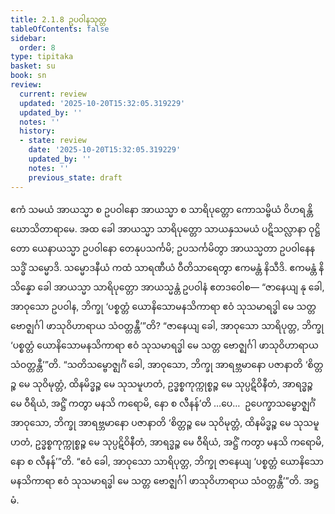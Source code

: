 ```yaml
---
title: 2.1.8 ဥပဝါနသုတ္တ
tableOfContents: false
sidebar:
  order: 8
type: tipitaka
basket: su
book: sn
review:
  current: review
  updated: '2025-10-20T15:32:05.319229'
  updated_by: ''
  notes: ''
  history:
  - state: review
    date: '2025-10-20T15:32:05.319229'
    updated_by: ''
    notes: ''
    previous_state: draft
---
```



<DynamicBreadcrumb />


<ReviewStatus review={frontmatter.review} showDetails={true} />

<HypothesisAnnotation frontmatter={frontmatter} />

<Division number="189" book="sn" e="ch" v="18" p="307">

<Paragraph number="412" book="sn">
ဧကံ သမယံ အာယသ္မာ စ ဥပဝါနော အာယသ္မာ စ သာရိပုတ္တော ကောသမ္ဗိယံ ဝိဟရန္တိ ဃောသိတာရာမေ. အထ ခေါ အာယသ္မာ သာရိပုတ္တော သာယနှသမယံ ပဋိသလ္လာနာ ဝုဋ္ဌိတော ယေနာယသ္မာ ဥပဝါနော တေနုပသင်္ကမိ; ဥပသင်္ကမိတွာ အာယသ္မတာ ဥပဝါနေန သဒ္ဓိံ သမ္မောဒိ. သမ္မောဒနီယံ ကထံ သာရဏီယံ ဝီတိသာရေတွာ ဧကမန္တံ နိသီဒိ. ဧကမန္တံ နိသိန္နော ခေါ အာယသ္မာ သာရိပုတ္တော အာယသ္မန္တံ ဥပဝါနံ ဧတဒဝေါစ—
</Paragraph>

<Paragraph number="413" book="sn">
“ဇာနေယျ နု ခေါ, အာဝုသော ဥပဝါန, ဘိက္ခု ‘ပစ္စတ္တံ ယောနိသောမနသိကာရာ ဧဝံ သုသမာရဒ္ဓါ မေ သတ္တ ဗောဇ္ဈင်္ဂါ ဖာသုဝိဟာရာယ သံဝတ္တန္တီ’”တိ? “ဇာနေယျ ခေါ, အာဝုသော သာရိပုတ္တ, ဘိက္ခု ‘ပစ္စတ္တံ ယောနိသောမနသိကာရာ ဧဝံ သုသမာရဒ္ဓါ မေ သတ္တ ဗောဇ္ဈင်္ဂါ ဖာသုဝိဟာရာယ သံဝတ္တန္တီ’”တိ.
</Paragraph>

<Paragraph number="414" book="sn">
“သတိသမ္ဗောဇ္ဈင်္ဂံ ခေါ, အာဝုသော, ဘိက္ခု အာရဗ္ဘမာနော ပဇာနာတိ ‘စိတ္တဉ္စ မေ သုဝိမုတ္တံ, ထိနမိဒ္ဓဉ္စ မေ သုသမူဟတံ, ဥဒ္ဓစ္စကုက္ကုစ္စဉ္စ မေ သုပ္ပဋိဝိနီတံ, အာရဒ္ဓဉ္စ မေ ဝီရိယံ, အဋ္ဌိံ ကတွာ မနသိ ကရောမိ, နော စ လီနန်’တိ …ပေ…  ဥပေက္ခာသမ္ဗောဇ္ဈင်္ဂံ အာဝုသော, ဘိက္ခု အာရဗ္ဘမာနော ပဇာနာတိ ‘စိတ္တဉ္စ မေ သုဝိမုတ္တံ, ထိနမိဒ္ဓဉ္စ မေ သုသမူဟတံ, ဥဒ္ဓစ္စကုက္ကုစ္စဉ္စ မေ သုပ္ပဋိဝိနီတံ, အာရဒ္ဓဉ္စ မေ ဝီရိယံ, အဋ္ဌိံ ကတွာ မနသိ ကရောမိ, နော စ လီနန်’”တိ. “ဧဝံ ခေါ, အာဝုသော သာရိပုတ္တ, ဘိက္ခု ဇာနေယျ ‘ပစ္စတ္တံ ယောနိသောမနသိကာရာ ဧဝံ သုသမာရဒ္ဓါ မေ သတ္တ ဗောဇ္ဈင်္ဂါ ဖာသုဝိဟာရာယ သံဝတ္တန္တီ’”တိ.

</Paragraph>
</Division>

<Paragraph number="415" type="center" book="sn">
အဋ္ဌမံ.
</Paragraph>